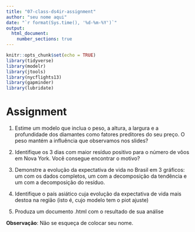 ```yaml
---
title: "07-class-ds4ir-assignment"
author: "seu nome aqui"
date: "`r format(Sys.time(), '%d-%m-%Y')`"
output: 
  html_document:
    number_sections: true
---
```


```r
knitr::opts_chunk$set(echo = TRUE)
library(tidyverse)
library(modelr)
library(jtools)
library(nycflights13)
library(gapminder)
library(lubridate)
```

# Assignment {-}

1. Estime um modelo que inclua o peso, a altura, a largura e a profundidade dos 
diamantes como fatores preditores do seu preço. O peso mantém a influência que 
observamos nos slides?

2. Identifique os 3 dias com maior resíduo positivo para o número de vôos em Nova 
York. Você consegue encontrar o motivo?

3. Demonstre a evolução da expectativa de vida no Brasil em 3 gráficos: um com os 
dados completos, um com a decomposição da tendência e um com a decomposição do resíduo.

4. Identifique o país asiático cuja evolução da expectativa de vida mais destoa 
na região (isto é, cujo modelo tem o piot ajuste)

5. Produza um documento .html com o resultado de sua análise

**Observação**: Não se esqueça de colocar seu nome.